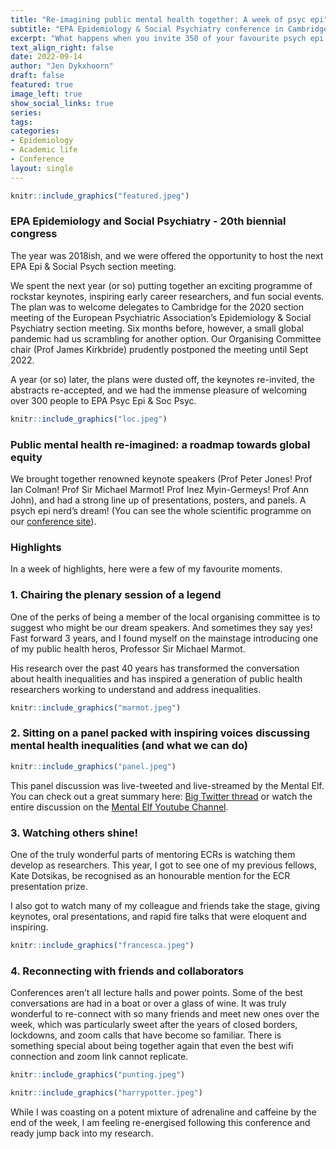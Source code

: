 ---
title: "Re-imagining public mental health together: A week of psyc epi"
subtitle: "EPA Epidemiology & Social Psychiatry conference in Cambridge 2022"
excerpt: "What happens when you invite 350 of your favourite psych epi researchers and people with lived experience to chat mental health research? Magic."
text_align_right: false
date: 2022-09-14
author: "Jen Dykxhoorn"
draft: false
featured: true
image_left: true
show_social_links: true
series:
tags: 
categories:
- Epidemiology
- Academic life
- Conference
layout: single
---

```{r, echo=FALSE, out.width="75%", fig.align = 'center'}
knitr::include_graphics("featured.jpeg")
```

### EPA Epidemiology and Social Psychiatry - 20th biennial congress
The year was 2018ish, and we were offered the opportunity to host the next EPA Epi & Social Psych section meeting.  

We spent the next year (or so) putting together an exciting programme of rockstar keynotes, inspiring early career researchers, and fun social events. The plan was to welcome delegates to Cambridge for the 2020 section meeting of the European Psychiatric Association's Epidemiology & Social Psychiatry section meeting. Six months before, however, a small global pandemic had us scrambling for another option. Our Organising Committee chair (Prof James Kirkbride) prudently postponed the meeting until Sept 2022. 

A year (or so) later, the plans were dusted off, the keynotes re-invited, the abstracts re-accepted, and we  had the immense pleasure of welcoming over 300 people to EPA Psyc Epi & Soc Psyc. 

```{r, echo=FALSE, out.width="75%", fig.align = 'center', fig.cap="Local Organising Committee with Marmot (Jen Dykxhoorn, Emma Soneson, Michael Marmot, Joana Pato-Aithal, James Kirkbride), EPA 2022"}
knitr::include_graphics("loc.jpeg")
```

### Public mental health re-imagined: a roadmap towards global equity

We brought together renowned keynote speakers (Prof Peter Jones! Prof Ian Colman! Prof Sir Michael Marmot! Prof Inez Myin-Germeys! Prof Ann John), and had a strong line up of presentations, posters, and panels. A psych epi nerd's dream! (You can see the whole scientific programme on our [conference site](https://www.psychepi.org/congress/)).

### Highlights

In a week of highlights, here were a few of my favourite moments. 

### 1.    Chairing the plenary session of a legend
One of the perks of being a member of the local organising committee is to suggest who might be our dream speakers. And sometimes they say yes! Fast forward 3 years, and I found myself on the mainstage introducing one of my public health heros, Professor Sir Michael Marmot. 

His research over the past 40 years has transformed the conversation about health inequalities and has inspired a generation of public health researchers working to understand and address inequalities. 

```{r, echo=FALSE, out.width="75%", fig.align = 'center', fig.cap="Prof Sir Michael Marmot & Jen Dykxhoorn, EPA 2022"}
knitr::include_graphics("marmot.jpeg")
```

### 2. Sitting on a panel packed with inspiring voices discussing mental health inequalities (and what we can do)

```{r, echo=FALSE, out.width="75%", fig.align = 'center', fig.cap="Panellists for Mental Health Question Time - Praveetha Patalay, Jay Das Munshi, Kadra Abdinasir, Suranjeet, Sarah Joy, and Jen Dykxhoorn  (not picutred: Michael Marmot)"}
knitr::include_graphics("panel.jpeg")
```

This panel discussion was live-tweeted and live-streamed by the Mental Elf. You can check out a great summary here: [Big Twitter thread](https://twitter.com/Mental_Elf/status/1568262342500024320)
or watch the entire discussion on the [Mental Elf Youtube Channel](https://www.youtube.com/watch?v=McL8VZAZ-O8).


### 3. Watching others shine! 
One of the truly wonderful parts of mentoring ECRs is watching them develop as researchers. This year, I got to see one of my previous fellows, Kate Dotsikas, be recognised as an honourable mention for the ECR presentation prize. 

I also got to watch many of my colleague and friends take the stage, giving keynotes, oral presentations, and rapid fire talks that were eloquent and inspiring. 

```{r, echo=FALSE, out.width="75%", fig.align = 'center', fig.cap="Dr Francesca Solmi from UCL delivering a brilliant keynote on eating disorders"}
knitr::include_graphics("francesca.jpeg")
```

### 4. Reconnecting with friends and collaborators 
Conferences aren't all lecture halls and power points. Some of the best conversations are had in a boat or over a glass of wine. It was truly wonderful to re-connect with so many friends and meet new ones over the week, which was particularly sweet after the years of closed borders, lockdowns, and zoom calls that have become so familiar. There is something special about being together again that even the best wifi connection and zoom link cannot replicate. 

```{r, echo=FALSE, out.width="75%", fig.align = 'center', fig.cap="Punting with some Canadian pals: Drs Kelly Anderson & Jordan Edwards"}
knitr::include_graphics("punting.jpeg")
```

```{r, echo=FALSE, out.width="75%", fig.align = 'center', fig.cap="Harry Potter-style elegance with Dr Jean Stafford"}
knitr::include_graphics("harrypotter.jpeg")
```

While I was coasting on a potent mixture of adrenaline and caffeine by the end of the week, I am feeling re-energised following this conference and ready jump back into my research.  
